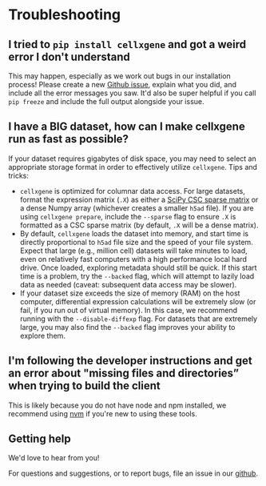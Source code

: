 # Troubleshooting

## I tried to `pip install cellxgene` and got a weird error I don't understand

This may happen, especially as we work out bugs in our installation process! Please create a new [Github issue](https://github.com/chanzuckerberg/cellxgene/issues), explain what you did, and include all the error messages you saw. It'd also be super helpful if you call `pip freeze` and include the full output alongside your issue.

## I have a BIG dataset, how can I make cellxgene run as fast as possible?

If your dataset requires gigabytes of disk space, you may need to select an appropriate storage format in order to effectively utilize `cellxgene`. Tips and tricks:

* `cellxgene` is optimized for columnar data access. For large datasets, format the expression matrix \(`.X`\) as either a [SciPy CSC sparse matrix](https://docs.scipy.org/doc/scipy/reference/generated/scipy.sparse.csc_matrix.html) or a dense Numpy array \(whichever creates a smaller `h5ad` file\). If you are using `cellxgene prepare`, include the `--sparse` flag to ensure `.X` is formatted as a CSC sparse matrix \(by default, `.X` will be a dense matrix\).
* By default, `cellxgene` loads the dataset into memory, and start time is directly proportional to `h5ad` file size and the speed of your file system. Expect that large \(e.g., million cell\) datasets will take minutes to load, even on relatively fast computers with a high performance local hard drive. Once loaded, exploring metadata should still be quick. If this start time is a problem, try the `--backed` flag, which will attempt to lazily load data as needed \(caveat: subsequent data access may be slower\).
* If your dataset size exceeds the size of memory \(RAM\) on the host computer, differential expression calculations will be extremely slow \(or fail, if you run out of virtual memory\). In this case, we recommend running with the `--disable-diffexp` flag. For datasets that are extremely large, you may also find the `--backed` flag improves your ability to explore them.

## I'm following the developer instructions and get an error about "missing files and directories” when trying to build the client

This is likely because you do not have node and npm installed, we recommend using [nvm](https://github.com/creationix/nvm) if you're new to using these tools.

## Getting help

We'd love to hear from you!

For questions and suggestions, or to report bugs, file an issue in our [github](https://github.com/chanzuckerberg/cellxgene).

